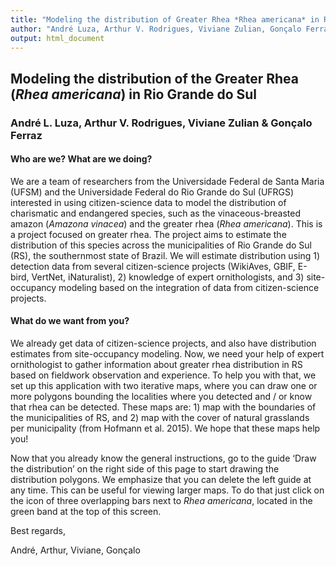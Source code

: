 ```yaml
---
title: "Modeling the distribution of Greater Rhea *Rhea americana* in Rio Grande do Sul"
author: "André Luza, Arthur V. Rodrigues, Viviane Zulian, Gonçalo Ferraz"
output: html_document
---
```


## Modeling the distribution of the Greater Rhea (*Rhea americana*) in Rio Grande do Sul
### André L. Luza, Arthur V. Rodrigues, Viviane Zulian & Gonçalo Ferraz

#### Who are we? What are we doing?

We are a team of researchers from the Universidade Federal de Santa Maria (UFSM) and the Universidade Federal do Rio Grande do Sul (UFRGS) interested in using citizen-science data to model the distribution of charismatic and endangered species, such as the vinaceous-breasted amazon (*Amazona vinacea*) and the greater rhea (*Rhea americana*). This is a project focused on greater rhea. 
The project aims to estimate the distribution of this species across the municipalities of Rio Grande do Sul (RS), the southernmost state of Brazil. We will estimate distribution using 1) detection data from several citizen-science projects (WikiAves, GBIF, E-bird, VertNet, iNaturalist), 2) knowledge of expert ornithologists, and 3) site-occupancy modeling based on the integration of data from citizen-science projects.

#### What do we want from you?

We already get data of citizen-science projects, and also have distribution estimates from site-occupancy modeling. Now, we need your help of expert ornithologist to gather information about greater rhea distribution in RS based on fieldwork observation and experience. To help you with that, we set up this application with two iterative maps, where you can draw one or more polygons bounding the localities where you detected and / or know that rhea can be detected. These maps are: 1) map with the boundaries of the municipalities of RS, and 2) map with the cover of natural grasslands per municipality (from Hofmann et al. 2015). We hope that these maps help you!

Now that you already know the general instructions, go to the guide 'Draw the distribution' on the right side of this page to start drawing the distribution polygons.
We emphasize that you can delete the left guide at any time. This can be useful for viewing larger maps. To do that just click on the icon of three overlapping bars next to *Rhea americana*, located in the green band at the top of this screen.

Best regards,

André, Arthur, Viviane, Gonçalo
